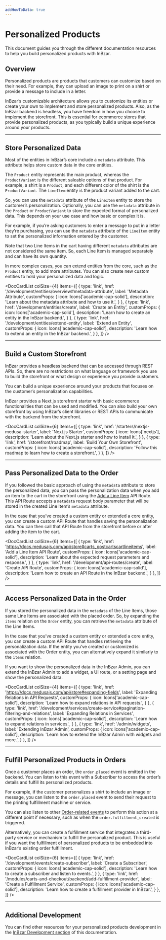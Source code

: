 ```yaml
---
addHowToData: true
---
```



# Personalized Products

This document guides you through the different documentation resources to help you build personalized products with InBzar.

## Overview

Personalized products are products that customers can customize based on their need. For example, they can upload an image to print on a shirt or provide a message to include in a letter.

InBzar’s customizable architecture allows you to customize its entities or create your own to implement and store personalized products. Also, as the InBzar backend is headless, you have freedom in how you choose to implement the storefront. This is essential for ecommerce stores that provide personalized products, as you typically build a unique experience around your products.

---

## Store Personalized Data

Most of the entities in InBzar’s core include a `metadata` attribute. This attribute helps store custom data in the core entities.

The `Product` entity represents the main product, whereas the `ProductVariant` is the different saleable options of that product. For example, a shirt is a `Product`, and each different color of the shirt is the `ProductVariant`. The `LineItem` entity is the product variant added to the cart.

So, you can use the `metadata` attribute of the `LineItem` entity to store the customer’s personalization. Optionally, you can use the `metadata` attribute in the `Product` or `ProductVariant` to store the expected format of personalized data. This depends on your use case and how basic or complex it is.

For example, if you’re asking customers to enter a message to put in a letter they’re purchasing, you can use the `metadata` attribute of the `LineItem` entity to set the personalized information entered by the customer.

Note that two Line Items in the cart having different `metadata` attributes are not considered the same item. So, each Line Item is managed separately and can have its own quantity.

In more complex cases, you can extend entities from the core, such as the `Product` entity, to add more attributes. You can also create new custom entities to hold your personalized data and logic.

<DocCardList colSize={4} items={[
  {
    type: 'link',
    href: '/development/entities/overview#metadata-attribute',
    label: 'Metadata Attribute',
    customProps: {
      icon: Icons['academic-cap-solid'],
      description: 'Learn about the metadata attribute and how to use it.',
    }
  },
  {
    type: 'link',
    href: '/development/entities/create',
    label: 'Create an Entity',
    customProps: {
      icon: Icons['academic-cap-solid'],
      description: 'Learn how to create an entity in the InBzar backend.',
    }
  },
  {
    type: 'link',
    href: '/development/entities/extend-entity',
    label: 'Extend an Entity',
    customProps: {
      icon: Icons['academic-cap-solid'],
      description: 'Learn how to extend an entity in the InBzar backend.',
    }
  },
]} />

---

## Build a Custom Storefront

InBzar provides a headless backend that can be accessed through REST APIs. So, there are no restrictions on what language or framework you use to build the storefront or what design or experience you provide customers.

You can build a unique experience around your products that focuses on the customer’s personalization capabilities.

InBzar provides a Next.js storefront starter with basic ecommerce functionalities that can be used and modified. You can also build your own storefront by using InBzar’s client libraries or REST APIs to communicate with the backend from the storefront.

<DocCardList colSize={6} items={[
  {
    type: 'link',
    href: '/starters/nextjs-medusa-starter',
    label: 'Next.js Starter',
    customProps: {
      icon: Icons['nextjs'],
      description: 'Learn about the Next.js starter and how to install it.',
    }
  },
  {
    type: 'link',
    href: '/storefront/roadmap',
    label: 'Build Your Own Storefront',
    customProps: {
      icon: Icons['academic-cap-solid'],
      description: 'Follow this roadmap to learn how to create a storefront.',
    }
  },
]} />

---

## Pass Personalized Data to the Order

If you followed the basic approach of using the `metadata` attribute to store the personalized data, you can pass the personalization data when you add an item to the cart in the storefront using the [Add a Line Item](https://docs.medusajs.com/api/store#carts_postcartscartlineitems) API Route. This API Route accepts a `metadata` request body parameter that will be stored in the created Line Item’s `metadata` attribute.

In the case that you’ve created a custom entity or extended a core entity, you can create a custom API Route that handles saving the personalization data. You can then call that API Route from the storefront before or after adding the item to the cart.

<DocCardList colSize={6} items={[
  {
    type: 'link',
    href: 'https://docs.medusajs.com/api/store#carts_postcartscartlineitems',
    label: 'Add a Line Item API Route',
    customProps: {
      icon: Icons['academic-cap-solid'],
      description: 'Learn about the expected request parameters and response.',
    }
  },
  {
    type: 'link',
    href: '/development/api-routes/create',
    label: 'Create API Route',
    customProps: {
      icon: Icons['academic-cap-solid'],
      description: 'Learn how to create an API Route in the InBzar backend.',
    }
  },
]} />

---

## Access Personalized Data in the Order

If you stored the personalized data in the `metadata` of the Line Items, those same Line Items are associated with the placed order. So, by expanding the `items` relation on the `Order` entity, you can retrieve the `metadata` attribute of the Line Items.

In the case that you’ve created a custom entity or extended a core entity, you can create a custom API Route that handles retrieving the personalization data. If the entity you’ve created or customized is associated with the Order entity, you can alternatively expand it similarly to the `items` relation.

If you want to show the personalized data in the InBzar Admin, you can extend the InBzar Admin to add a widget, a UI route, or a setting page and show the personalized data.

<DocCardList colSize={4} items={[
  {
    type: 'link',
    href: 'https://docs.medusajs.com/api/store#expanding-fields',
    label: 'Expanding Relations in API Requests',
    customProps: {
      icon: Icons['academic-cap-solid'],
      description: 'Learn how to expand relations in API requests.',
    }
  },
  {
    type: 'link',
    href: '/development/services/create-service#pagination-filtering-and-relations',
    label: 'Expanding Relations in Services',
    customProps: {
      icon: Icons['academic-cap-solid'],
      description: 'Learn how to expand relations in services.',
    }
  },
  {
    type: 'link',
    href: '/admin/widgets',
    label: 'Extending InBzar Admin',
    customProps: {
      icon: Icons['academic-cap-solid'],
      description: 'Learn how to extend the InBzar Admin with widgets and more.',
    }
  },
]} />

---

## Fulfill Personalized Products in Orders

Once a customer places an order, the `order.placed` event is emitted in the backend. You can listen to this event with a Subscriber to access the order’s details and fulfill its personalized products.

For example, if the customer personalizes a shirt to include an image or message, you can listen to the `order.placed` event to send their request to the printing fulfillment machine or service.

You can also listen to other [Order-related events](../development/events/events-list.md#order-events) to perform this action at a different point if necessary, such as when the `order.fulfillment_created` is triggered.

Alternatively, you can create a fulfillment service that integrates a third-party service or mechanism to fulfill the personalized product. This is useful if you want the fulfillment of personalized products to be embedded into InBzar’s existing order fulfillment.

<DocCardList colSize={6} items={[
  {
    type: 'link',
    href: '/development/events/create-subscriber',
    label: 'Create a Subscriber',
    customProps: {
      icon: Icons['academic-cap-solid'],
      description: 'Learn how to create a subscriber and listen to events.',
    }
  },
  {
    type: 'link',
    href: '/modules/carts-and-checkout/backend/add-fulfillment-provider',
    label: 'Create a Fulfillment Service',
    customProps: {
      icon: Icons['academic-cap-solid'],
      description: 'Learn how to create a fulfillment provider in InBzar.',
    }
  },
]} />

---

## Additional Development

You can find other resources for your personalized products development in the [InBzar Development section](../development/overview.mdx) of this documentation.
